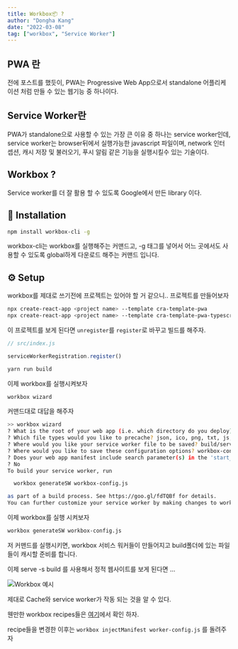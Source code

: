 ```yaml
---
title: Workbox📦 ?
author: "Dongha Kang"
date: "2022-03-08"
tag: ["workbox", "Service Worker"]
---
```


## PWA 란

전에 포스트를 했듯이, PWA는 Progressive Web App으로서 standalone 어플리케이션 처럼 만들 수 있는 웹기능 중 하나이다.

## Service Worker란

PWA가 standalone으로 사용할 수 있는 가장 큰 이유 중 하나는 service worker인데, service worker는 browser뒤에서 실행가능한 javascript 파일이며, network 인터셉션, 캐시 저장 및 불러오기, 푸시 알림 같은 기능을 실행시킬수 있는 기술이다.

## Workbox ?

Service worker를 더 잘 활용 할 수 있도록 Google에서 만든 library 이다.

## 🔨 Installation

```bash
npm install workbox-cli -g
```

workbox-cli는 workbox를 실행해주는 커맨드고, -g 태그를 넣어서 어느 곳에서도 사용할 수 있도록 global하게 다운로드 해주는 커맨드 입니다.

## ⚙️ Setup

workbox를 제대로 쓰기전에 프로젝트는 있어야 할 거 같으니.. 프로젝트를 만들어보자

```bash
npx create-react-app <project name> --template cra-template-pwa
npx create-react-app <project name> --template cra-template-pwa-typescript
```

이 프로젝트를 보게 된다면 `unregister`를 `register`로 바꾸고 빌드를 해주자.

```jsx
// src/index.js

serviceWorkerRegistration.register()
```

```bash
yarn run build
```

이제 workbox를 실행시켜보자

```bash
workbox wizard
```

커맨드대로 대답을 해주자

```bash
>> workbox wizard
? What is the root of your web app (i.e. which directory do you deploy)? build/
? Which file types would you like to precache? json, ico, png, txt, js, css, svg
? Where would you like your service worker file to be saved? build/service-worker.js
? Where would you like to save these configuration options? workbox-config.js
? Does your web app manifest include search parameter(s) in the 'start_url', other than 'utm_' or 'fbclid' (like '?source=pwa')
? No
To build your service worker, run

  workbox generateSW workbox-config.js

as part of a build process. See https://goo.gl/fdTQBf for details.
You can further customize your service worker by making changes to workbox-config.js. See https://goo.gl/gVo87N for details.
```

이제 workbox를 실행 시켜보자

```bash
workbox generateSW workbox-config.js
```

저 커맨드를 실행시키면, workbox 서비스 워커들이 만들어지고 build폴더에 있는 파일들이 캐시할 준비를 합니다.

이제 serve -s build 를 사용해서 정적 웹사이트를 보게 된다면 ...

![Workbox 예시](/img/blog/workbox.png)

제대로 Cache와 service worker가 작동 되는 것을 알 수 있다.

웬만한 workbox recipes들은 [여기](https://developers.google.com/web/tools/workbox/guides/common-recipes)에서 확인 하자.

recipe들을 변경한 이후는 `workbox injectManifest worker-config.js` 를 돌려주자
